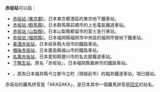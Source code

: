 '''赤坂站'''可以指：

* [[赤坂站_(東京都)|赤坂站 (東京都)]]，日本東京都港區的東京地下鐵車站。
* [[赤坂站_(群馬縣)|赤坂站 (群馬縣)]]，日本群馬縣前橋市的上毛電氣鐵道車站。
* [[赤坂站_(山梨縣)|赤坂站 (山梨縣)]]，日本山梨縣都留市的富士急行車站。
* [[赤坂站_(福岡縣)|赤坂站 (福岡縣)]]，日本福岡縣福岡市中央區的福岡市營地下鐵車站。
* [[美濃赤坂站|美濃赤坂站]]，日本岐阜縣大垣市的鐵路車站。
* [[備後赤坂站|備後赤坂站]]，日本廣島縣福山市的鐵路車站。
* [[名電赤坂站|名電赤坂站]]，日本愛知縣豐川市的名古屋鐵道車站。
* [[下鴨生站|下鴨生站]]，原名「赤坂站」，日本福岡縣嘉麻市的鐵路車站。
* {{link-ja|越前赤坂站|越前赤坂駅}}，原為日本福井縣今立郡今立町（現越前市）的福井鐵道車站，現已廢站。

赤坂站的羅馬拼音是「AKASAKA」，是日本其中一個羅馬拼音是[[回文|回文]]的站名。

{{disambig|CAT=三字車站名消歧義}}